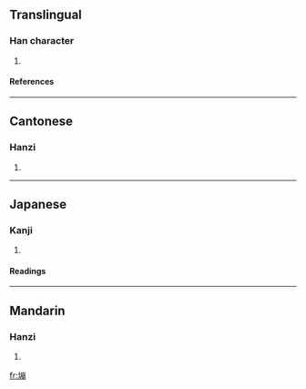 ==Translingual==
===Han character===
{{Han char|rn=32|rad=土|as=11|sn=14|four=4212<sub>7</sub>|canj=土山月月 (GUBB)}}
# {{defn|Han|sort=土11}}
====References====
{{Han ref|kx=0236.370|dkj=05387|dj=0475.030|hdz=10480.130|uh=5874|ud=22644|bh=E15D|bd=57693}}
----
==Cantonese==
===Hanzi===
{{yue-hanzi|jyut=|y=paang4}}
# {{defn|Cantonese}}
----
==Japanese==
===Kanji===
{{ja-kanji|grade=|rs=土11}}
# {{defn|Japanese}} 
====Readings====
{{ja-readings|on=[[ほう]] (hō)|kun=[[はうむる]] (haumuru)}}
----
==Mandarin==
===Hanzi===
{{cmn-hanzi|pin=[[bèng]] ([[beng4]])|wg=peng<sup>4</sup>}}
# {{defn|Mandarin}}

[[fr:塴]]